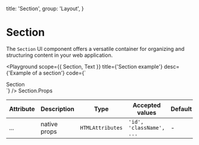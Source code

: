 
  title: 'Section',
  group: 'Layout',
}

# Section

The `Section` UI component offers a versatile container for organizing and structuring content in your web application.

<Playground
  scope={{ Section, Text }}
  title={'Section example'}
  desc={'Example of a section'}
  code={`
  <Section>
    <Text>Section</Text>
  </Section>
  `}
/>

<Attributes edit="/app/components/section.mdx">
<Attributes.Title>Section.Props</Attributes.Title>

| Attribute | Description  | Type             | Accepted values          | Default |
| --------- | ------------ | ---------------- | ------------------------ | ------- |
| ...       | native props | `HTMLAttributes` | `'id', 'className', ...` | -       |

</Attributes>
